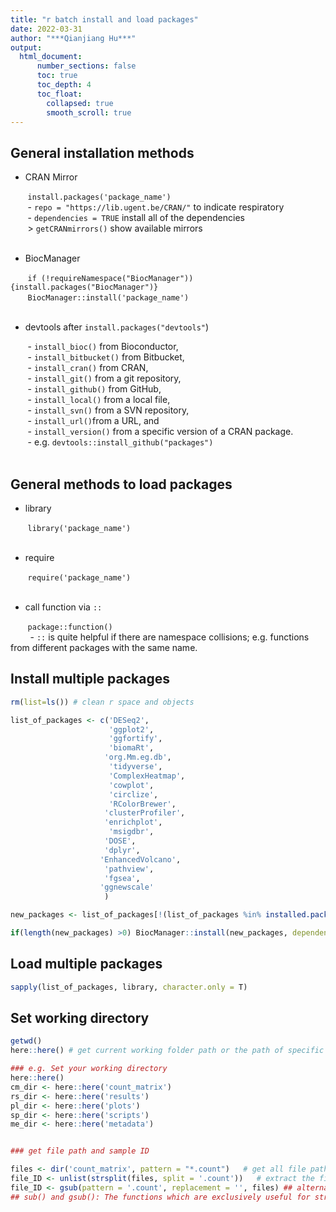 ---
title: "r batch install and load packages"
date: 2022-03-31
author: "***Qianjiang Hu***"
output: 
  html_document:
      number_sections: false
      toc: true
      toc_depth: 4
      toc_float:
        collapsed: true
        smooth_scroll: true
---

## **General installation methods**
- CRAN Mirror 

|        `install.packages('package_name')`
|        - `repo = "https://lib.ugent.be/CRAN/"` to indicate respiratory
|        - `dependencies = TRUE` install all of the dependencies
|        > `getCRANmirrors()` show available mirrors
|            
| 
    
- BiocManager 

|        `if (!requireNamespace("BiocManager")) {install.packages("BiocManager")}` 

|        `BiocManager::install('package_name')` 
|          
| 
 
- devtools after `install.packages("devtools"`) 

|        - `install_bioc()` from Bioconductor,
|        - `install_bitbucket()` from Bitbucket,
|        - `install_cran()` from CRAN,
|        - `install_git()` from a git repository,
|        - `install_github()` from GitHub,
|        - `install_local()` from a local file,
|        - `install_svn()` from a SVN repository,
|        - `install_url() `from a URL, and
|        - `install_version()` from a specific version of a CRAN package.
|        - e.g. `devtools::install_github("packages")`
|          
| 
 
## **General methods to load packages**

- library 

|        `library('package_name')`
|            
| 

- require 

|        `require('package_name')`
|            
| 

- call function via `::`  

|        `package::function()`
|         - `::` is quite helpful if there are namespace collisions; e.g. functions from different packages with the same name.
| 

## **Install multiple packages**


```{r, echo=TRUE, eval= FALSE}
rm(list=ls()) # clean r space and objects
```


```{r, echo=TRUE, eval= FALSE}
list_of_packages <- c('DESeq2',
                      'ggplot2',
                      'ggfortify',
                      'biomaRt',
                     'org.Mm.eg.db',
                      'tidyverse',
                      'ComplexHeatmap',
                      'cowplot',
                      'circlize',
                      'RColorBrewer',
                     'clusterProfiler',
                     'enrichplot',
                      'msigdbr',
                     'DOSE',
                     'dplyr',
                    'EnhancedVolcano',
                     'pathview',
                     'fgsea',
                    'ggnewscale'
                     )

new_packages <- list_of_packages[!(list_of_packages %in% installed.packages()[,'Package'])]

if(length(new_packages) >0) BiocManager::install(new_packages, dependencies=TRUE)

```


## **Load multiple packages**


```{r, echo=TRUE, eval= FALSE}

sapply(list_of_packages, library, character.only = T)

```


## **Set working directory**
```{r, echo=TRUE, eval=FALSE}

getwd()
here::here() # get current working folder path or the path of specific files

### e.g. Set your working directory
here::here()
cm_dir <- here::here('count_matrix')
rs_dir <- here::here('results')
pl_dir <- here::here('plots')
sp_dir <- here::here('scripts')
me_dir <- here::here('metadata')


### get file path and sample ID

files <- dir('count_matrix', pattern = "*.count")   # get all file path with the suffix of '.count' under the folder of 'count_matrix'
file_ID <- unlist(strsplit(files, split = '.count'))   # extract the file name and set as sample ID
file_ID <- gsub(pattern = '.count', replacement = '', files) ## alternative; grep the files names and replace the '.count' as ''.
## sub() and gsub(): The functions which are exclusively useful for string substitution operations in R. You can replace the string in a vector or a data frame and can substitute the specified string.

```



















